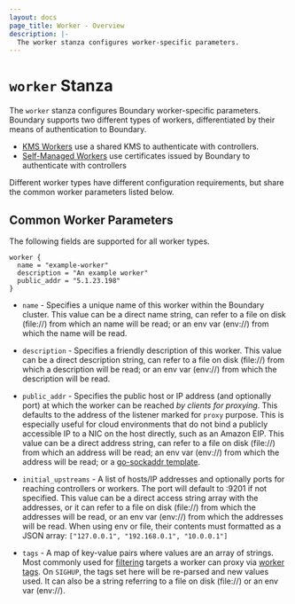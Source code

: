 ```yaml
---
layout: docs
page_title: Worker - Overview
description: |-
  The worker stanza configures worker-specific parameters.
---
```


# `worker` Stanza

The `worker` stanza configures Boundary worker-specific parameters. Boundary supports two different types of workers,
differentiated by their means of authentication to Boundary.
- [KMS Workers][] use a shared KMS to authenticate with controllers.
- [Self-Managed Workers][] use certificates issued by Boundary to authenticate with controllers

Different worker types have different configuration requirements, but share the common worker parameters listed below.

## Common Worker Parameters
The following fields are supported for all worker types.

```hcl
worker {
  name = "example-worker"
  description = "An example worker"
  public_addr = "5.1.23.198"
}
```

- `name` - Specifies a unique name of this worker within the Boundary
  cluster. This value can be a direct name string, can refer to a file on disk
  (file://) from which an name will be read; or an env var (env://) from which
  the name will be read.

- `description` - Specifies a friendly description of this worker.
  This value can be a direct description string, can refer to a file on disk
  (file://) from which a description will be read; or an env var (env://) from
  which the description will be read.

- `public_addr` - Specifies the public host or IP address (and optionally port)
  at which the worker can be reached _by clients for proxying_. This defaults to
  the address of the listener marked for `proxy` purpose. This is especially
  useful for cloud environments that do not bind a publicly accessible IP to a NIC
  on the host directly, such as an Amazon EIP. This value can be a direct address string,
  can refer to a file on disk (file://) from which an address will be read;
  an env var (env://) from which the address will be read;
  or a [go-sockaddr template](https://godoc.org/github.com/hashicorp/go-sockaddr/template).

- `initial_upstreams` - A list of hosts/IP addresses and optionally ports for reaching
  controllers or workers. The port will default to :9201 if not specified. This value can be
  a direct access string array with the addresses, or it can refer to a file on
  disk (file://) from which the addresses will be read, or an env var (env://) from
  which the addresses will be read. When using env or file, their contents
  must formatted as a JSON array: `["127.0.0.1", "192.168.0.1", "10.0.0.1"]`

- `tags` - A map of key-value pairs where values are an array of strings. Most
  commonly used for [filtering](/docs/concepts/filtering) targets a worker can
  proxy via [worker tags](/docs/concepts/filtering/worker-tags). On `SIGHUP`, the
  tags set here will be re-parsed and new values used. It can also be a string
  referring to a file on disk (file://) or an env var (env://).

[kms workers]: /docs/oss/configuration/worker/kms-worker
[self-managed workers]: /docs/oss/configuration/worker/self-managed-worker
